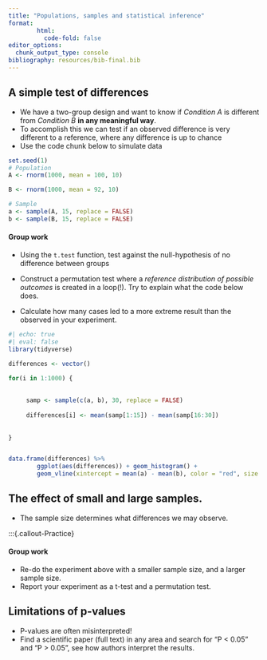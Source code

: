 ```yaml
---
title: "Populations, samples and statistical inference"
format:
        html:
          code-fold: false
editor_options: 
  chunk_output_type: console
bibliography: resources/bib-final.bib  
---
```



## A simple test of differences

- We have a two-group design and want to know if *Condition A* is different from *Condition B* **in any meaningful way**.
- To accomplish this we can test if an observed difference is very different to a reference, where any difference is up to chance
- Use the code chunk below to simulate data


```r
set.seed(1)
# Population 
A <- rnorm(1000, mean = 100, 10)

B <- rnorm(1000, mean = 92, 10)

# Sample
a <- sample(A, 15, replace = FALSE)
b <- sample(B, 15, replace = FALSE)

```



:::{.callout-Practice}

#### Group work

- Using the `t.test` function, test against the null-hypothesis of no difference between groups

- Construct a permutation test where a *reference distribution of possible outcomes* is created in a loop(!). Try to explain what the code below does.

- Calculate how many cases led to a more extreme result than the observed in your experiment.

```r
#| echo: true
#| eval: false
library(tidyverse)

differences <- vector()

for(i in 1:1000) {
        
        
     samp <- sample(c(a, b), 30, replace = FALSE)
        
     differences[i] <- mean(samp[1:15]) - mean(samp[16:30])
        
        
}


data.frame(differences) %>%
        ggplot(aes(differences)) + geom_histogram() + 
        geom_vline(xintercept = mean(a) - mean(b), color = "red", size = 2)


```


:::

## The effect of small and large samples.

- The sample size determines what differences we may observe.

:::{.callout-Practice}

#### Group work

- Re-do the experiment above with a smaller sample size, and a larger sample size.
- Report your experiment as a t-test and a permutation test.


## Limitations of p-values

- P-values are often misinterpreted!
- Find a scientific paper (full text) in any area and search for "P < 0.05" and "P > 0.05", see how authors interpret the results. 





